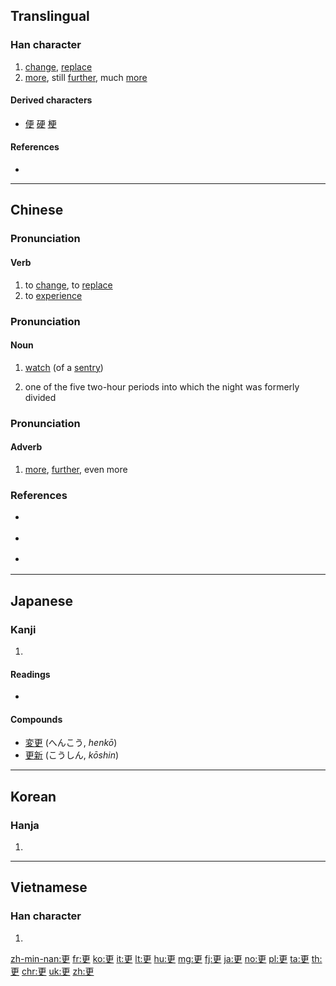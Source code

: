 {{also|史|吏}}
==Translingual==
{{stroke order|strokes=7}}

===Han character===
{{Han char|rn=73|rad=曰|as=03|sn=7|four=10506|canj=MLWK}}

# [[change]], [[replace]]
# [[more]], still [[further]], much [[more]]

====Derived characters====
* [[便]] [[硬]] [[梗]]

====References====
* {{Han ref|kx=0502.060|dkj=14283|dj=0874.040|hdz=10020.020|uh=66F4|ud=26356|bh=A7F3|bd=42995}}

----

==Chinese==
{{zh-forms}}

===Pronunciation===
{{zh-pron
|m=gēng
|c=gang1
|h=pfs=kiên;hpy=gang1
|mn=keng
|mn_note=literary reading
|mn-t=gêng1
|w=
|dial=1
|mc=1
|oc=1
|ma=
|cat=v
}}

====Verb====
{{zh-verb}}

# to [[change]], to [[replace]]
# to [[experience]]

===Pronunciation===
{{zh-pron
|m=gēng
|c=gaang1
|h=pfs=kâng;hpy=gang1
|mn=keⁿ/kiⁿ
|mn_note=vernacular reading
|mn-t=gên1
|w=
|dial=n
|mc=1
|oc=1
|ma=
|cat=n
}}

====Noun====
{{zh-noun}}

# [[watch]] (of a [[sentry]])
# {{lb|zh|archaic}} one of the five two-hour periods into which the night was formerly divided

===Pronunciation===
{{zh-pron
|m=gèng
|c=gang3
|h=pfs=kien;hpy=gen4
|mn=kèng
|mn_note=literary reading
|mn-t=gêng3
|w=
|dial=2
|mc=2
|oc=2
|ma=y
|cat=adv
}}

====Adverb====
{{zh-adv}}

# [[more]], [[further]], even more

===References===
* {{q|Mandarin}} {{R:cedict}}
* {{q|Hakka}} {{R:hak:Lau 1997}}
* {{q|Min Nan}} {{thcwd|3228}}

----

==Japanese==

===Kanji===
{{ja-kanji|grade=c|rs=一06}}

# {{defn|lang=ja|sort=曰03}}

====Readings====
* {{ja-readings|goon=[[きょう]] (kyō) {{non-joyo-reading}}|kanon=[[こう]] (kō)|kun=[[さら]] (sara), [[ふける]] (fukeru), [[あらためる]] (aratameru)}}

====Compounds====
* [[変更]] (へんこう, ''henkō'')
* [[更新]] (こうしん, ''kōshin'')

----

==Korean==

===Hanja===
{{ko-hanja|hangeul=[[경]], [[갱]]|eumhun=|rv=gyeong, gaeng|mr=kyŏng, kaeng|y=kyeng, kayng}}

# {{defn|lang=ko|sort=曰03}}

----

==Vietnamese==

===Han character===
{{vi-hantu|canh, cánh|rs=曰03}}

# {{defn|lang=vi|sort=曰03}}

[[zh-min-nan:更]]
[[fr:更]]
[[ko:更]]
[[it:更]]
[[lt:更]]
[[hu:更]]
[[mg:更]]
[[fj:更]]
[[ja:更]]
[[no:更]]
[[pl:更]]
[[ta:更]]
[[th:更]]
[[chr:更]]
[[uk:更]]
[[zh:更]]